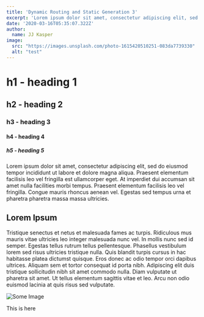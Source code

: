 ```yaml
---
title: 'Dynamic Routing and Static Generation 3'
excerpt: 'Lorem ipsum dolor sit amet, consectetur adipiscing elit, sed do eiusmod tempor incididunt ut labore et dolore magna aliqua. Praesent elementum facilisis leo vel fringilla est ullamcorper eget. At imperdiet dui accumsan sit amet nulla facilities morbi tempus.'
date: '2020-03-16T05:35:07.322Z'
author:
  name: JJ Kasper
image: 
  src: "https://images.unsplash.com/photo-1615420510251-083da7739330"
  alt: "test"
---
```



# h1 - heading 1
## h2 - heading 2
### h3 - heading 3
#### h4 - heading 4
##### h5 - heading 5

Lorem ipsum dolor sit amet, consectetur adipiscing elit, sed do eiusmod tempor 
incididunt ut labore et dolore magna aliqua. Praesent elementum facilisis leo vel 
fringilla est ullamcorper eget. At imperdiet dui accumsan sit amet nulla facilities
morbi tempus. Praesent elementum facilisis leo vel fringilla. Congue mauris rhoncus 
aenean vel. Egestas sed tempus urna et pharetra pharetra massa massa ultricies.

## Lorem Ipsum

Tristique senectus et netus et malesuada fames ac turpis. Ridiculous mus mauris vitae 
ultricies leo integer malesuada nunc vel. In mollis nunc sed id semper. Egestas tellus 
rutrum tellus pellentesque. Phasellus vestibulum lorem sed risus ultricies tristique 
nulla. Quis blandit turpis cursus in hac habitasse platea dictumst quisque. Eros donec 
ac odio tempor orci dapibus ultrices. Aliquam sem et tortor consequat id porta nibh. 
Adipiscing elit duis tristique sollicitudin nibh sit amet commodo nulla. Diam vulputate 
ut pharetra sit amet. Ut tellus elementum sagittis vitae et leo. Arcu non odio euismod 
lacinia at quis risus sed vulputate.

![Some Image](/articles/test/Polaroid.png)


This is here
